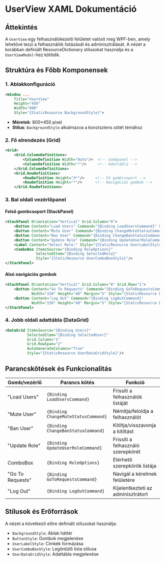 # UserView XAML Dokumentáció

## **Áttekintés**
A `UserView` egy felhasználókezelő felületet valósít meg WPF-ben, amely lehetővé teszi a felhasználók listázását és adminisztrálását. A nézet a korábban definiált ResourceDictionary stílusokat használja és a `UserViewModel`-hez kötődik.

## **Struktúra és Főbb Komponensek**

### **1. Ablakkonfiguráció**
```xml
<Window ...
    Title="UserView"
    Height="450"
    Width="800"
    Style="{StaticResource BackgroundStyle}">
```
- **Méretek**: 800×450 pixel
- **Stílus**: `BackgroundStyle` alkalmazva a konzisztens sötét témához

### **2. Fő elrendezés (Grid)**
```xml
<Grid>
    <Grid.ColumnDefinitions>
        <ColumnDefinition Width="Auto"/>  <!-- Gombpanel -->
        <ColumnDefinition Width="*"/>     <!-- Adattábla -->
    </Grid.ColumnDefinitions>
    <Grid.RowDefinitions>
        <RowDefinition Height="3*"/>     <!-- Fő gombcsoport -->
        <RowDefinition Height="*"/>      <!-- Navigációs gombok -->
    </Grid.RowDefinitions>
```

### **3. Bal oldali vezérlőpanel**
#### **Felső gombcsoport (StackPanel)**
```xml
<StackPanel Orientation="Vertical" Grid.Column="0">
    <Button Content="Load Users" Command="{Binding LoadUsersCommand}" Style="{StaticResource ButtonStyle}"/>
    <Button Content="Mute User" Command="{Binding ChangeMuteStatusCommand}" Style="{StaticResource ButtonStyle}"/>
    <Button Content="Ban User" Command="{Binding ChangeBanStatusCommand}" Style="{StaticResource ButtonStyle}"/>
    <Button Content="Update Role" Command="{Binding UpdateUserRoleCommand}" Style="{StaticResource ButtonStyle}"/>
    <Label Content="Select Role:" Style="{StaticResource UserLabelStyle}"/>
    <ComboBox ItemsSource="{Binding RoleOptions}" 
              SelectedItem="{Binding SelectedRole}" 
              Style="{StaticResource UserComboBoxStyle}"/>
</StackPanel>
```

#### **Alsó navigációs gombok**
```xml
<StackPanel Orientation="Vertical" Grid.Column="0" Grid.Row="1">
    <Button Content="Go To Requests" Command="{Binding GoToRequestsCommand}" 
            Width="150" Height="40" Margin="5" Style="{StaticResource ButtonStyle}"/>
    <Button Content="Log Out" Command="{Binding LogOutCommand}" 
            Width="150" Height="40" Margin="5" Style="{StaticResource ButtonStyle}"/>
</StackPanel>
```

### **4. Jobb oldali adattábla (DataGrid)**
```xml
<DataGrid ItemsSource="{Binding Users}" 
          SelectedItem="{Binding SelectedUser}" 
          Grid.Column="1" 
          Grid.RowSpan="2" 
          AutoGenerateColumns="True" 
          Style="{StaticResource UserDataGridStyle}"/>
```

## **Parancskötések és Funkcionalitás**

| Gomb/vezérlő           | Parancs kötés                      | Funkció                                    |
|-------------------------|------------------------------------|-------------------------------------------|
| "Load Users"           | `{Binding LoadUsersCommand}`      | Frissíti a felhasználók listáját         |
| "Mute User"            | `{Binding ChangeMuteStatusCommand}`| Némítja/feloldja a felhasználót          |
| "Ban User"             | `{Binding ChangeBanStatusCommand}` | Kitiltja/visszavonja a kitiltást         |
| "Update Role"          | `{Binding UpdateUserRoleCommand}`  | Frissíti a felhasználó szerepkörét       |
| ComboBox               | `{Binding RoleOptions}`           | Elérhető szerepkörök listája             |
| "Go To Requests"       | `{Binding GoToRequestsCommand}`   | Navigál a kérelmek felületére           |
| "Log Out"              | `{Binding LogOutCommand}`         | Kijelentkezteti az adminisztrátort      |

## **Stílusok és Erőforrások**
A nézet a következő előre definiált stílusokat használja:
- `BackgroundStyle`: Ablak háttér
- `ButtonStyle`: Gombok megjelenése
- `UserLabelStyle`: Címkék formázása
- `UserComboBoxStyle`: Legördülő lista stílusa
- `UserDataGridStyle`: Adattábla megjelenése